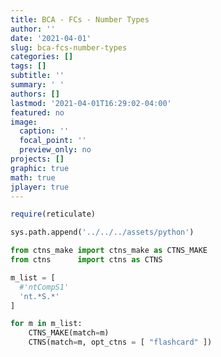 ```yaml
---
title: BCA - FCs - Number Types
author: ''
date: '2021-04-01'
slug: bca-fcs-number-types
categories: []
tags: []
subtitle: ''
summary: ' '
authors: []
lastmod: '2021-04-01T16:29:02-04:00'
featured: no
image:
  caption: ''
  focal_point: ''
  preview_only: no
projects: []
graphic: true
math: true
jplayer: true
---
```

```r
require(reticulate)
```

```python
sys.path.append('../../../assets/python')

from ctns_make import ctns_make as CTNS_MAKE
from ctns      import ctns as CTNS
```

```python
m_list = [
  #'ntCompS1'
  'nt.*S.*'
]

for m in m_list:
    CTNS_MAKE(match=m)
    CTNS(match=m, opt_ctns = [ "flashcard" ])
```
